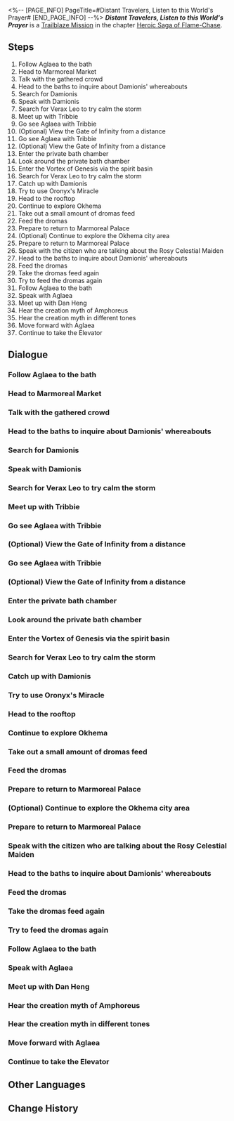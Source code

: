 <%-- [PAGE_INFO]
PageTitle=#Distant Travelers, Listen to this World's Prayer#
[END_PAGE_INFO] --%>
{{Stub|Dialogue.}}
{{Mission Infobox
|id            = 1040103
|title         = 
|image         = {{subst:void|<!--$UPLOAD:<<SpriteOutput/Chronicle/1040103_f.png>-<Mission Distant Travelers, Listen to this World's Prayer Stelle.png>-<Fate's Atlas Images>>-->}}{{subst:void|<!--$UPLOAD:<<SpriteOutput/Chronicle/1040103_m.png>-<Mission Distant Travelers, Listen to this World's Prayer Caelus.png>-<Fate's Atlas Images>>-->}}
<gallery>
Mission Distant Travelers, Listen to this World's Prayer Stelle.png|Stelle
Mission Distant Travelers, Listen to this World's Prayer Caelus.png|Caelus
</gallery>
|type          = Trailblaze
|event_name    = 
|chapter       = Heroic Saga of Flame-Chase
|requirements  = [[Trailblaze Mission]] ''[[Silver Chariot, Away to that Blackened Land]]'' completed
|summary       = The leader of the Chrysos Heirs, Aglaea, offers you her goodwill but also puts forth a strange request. She asks that you not mention the world beyond the sky to the people of Okhema. Okhema is a prosperous city-state, and while you're wandering its streets, a picture of March 7th's is accidentally leaked, causing the city to come abuzz with chatter about the so-called "Rosy Celestial Maiden," with the excitement almost causing fatalities. Without another choice, you are forced to reveal your identity as a visitor beyond this world.
|characters    = (Trailblazer) & Dan Heng; Aglaea; Art Merchant; Bard; Bath Sprite; Bored Citizen; Castorice; Charming Citizen; Chartonus; Damionis; Dan Heng; Disturbed Resident; Dromas; Elderly Appraiser; Holy City Guard; Impulsive Guard; Kind Guard; Mydei; Phainon; Snack Vendor Nike; Trailblazer; Tribbie; Trinnon; Verax Leo
|startLocation = [[Amphoreus]] - [["Eternal Holy City" Okhema]]
|world         = Amphoreus
|area          = "Eternal Holy City" Okhema
|prev          = Silver Chariot, Away to that Blackened Land
|next          = Night Stars, Accompany My Slumber
|rewards       = Trailblaze EXP*1,200; Stellar Jade*150; Traveler's Guide*10; Refined Aether*10; Celestial Ambrosia*240; Theomakhia (Disk)*1 { text = ''Theomakhia'' }; Credit*160,000
}}
'''''Distant Travelers, Listen to this World's Prayer''''' is a [[Trailblaze Mission]] in the chapter [[Heroic Saga of Flame-Chase]].

==Steps==
# Follow Aglaea to the bath
# Head to Marmoreal Market
# Talk with the gathered crowd
# Head to the baths to inquire about Damionis' whereabouts
# Search for Damionis
# Speak with Damionis
# Search for Verax Leo to try calm the storm
# Meet up with Tribbie
# Go see Aglaea with Tribbie
# (Optional) View the Gate of Infinity from a distance
# Go see Aglaea with Tribbie
# (Optional) View the Gate of Infinity from a distance
# Enter the private bath chamber
# Look around the private bath chamber
# Enter the Vortex of Genesis via the spirit basin
# Search for Verax Leo to try calm the storm
# Catch up with Damionis
# Try to use Oronyx's Miracle
# Head to the rooftop
# Continue to explore Okhema
# Take out a small amount of dromas feed
# Feed the dromas
# Prepare to return to Marmoreal Palace
# (Optional) Continue to explore the Okhema city area
# Prepare to return to Marmoreal Palace
# Speak with the citizen who are talking about the Rosy Celestial Maiden
# Head to the baths to inquire about Damionis' whereabouts
# Feed the dromas
# Take the dromas feed again
# Try to feed the dromas again
# Follow Aglaea to the bath
# Speak with Aglaea
# Meet up with Dan Heng
# Hear the creation myth of Amphoreus
# Hear the creation myth in different tones
# Move forward with Aglaea
# Continue to take the Elevator

<!--
==Gameplay Notes==

--><!--
==Trial Character==

-->
==Dialogue==
{{Stub Dialogue}}

===Follow Aglaea to the bath{{subst:void|<!--104010319-->}}===
{{Mission Description|type=trailblaze|location="Eternal Holy City" Okhema|After defeating a manifestation of Nikador, Aglaea, the leader of the Chrysos Heirs, guided us to Marmoreal Palace. There, she revealed the history of Amphoreus to us in a new and enlightening way.}}
{{Dialogue Start}}
:{{tx}}
{{Dialogue End}}

===Head to Marmoreal Market{{subst:void|<!--104010320-->}}===
{{Mission Description|type=trailblaze|location="Eternal Holy City" Okhema|update|Okhema, the holy city... It is said to be the only place with eternal daylight amidst the end times' Long Night. We decide to tour the city to familiarize ourselves with the area and gather reliable information.}}
{{Dialogue Start}}
:{{tx}}
{{Dialogue End}}

===Talk with the gathered crowd{{subst:void|<!--104010314-->}}===
{{Dialogue Start}}
:{{tx}}
{{Dialogue End}}

===Head to the baths to inquire about Damionis' whereabouts{{subst:void|<!--104010348-->}}===
{{Mission Description|type=trailblaze|location="Eternal Holy City" Okhema|update|As we prepared to return to the bath chamber, March 7th's photographs were unexpectedly leaked, and she was celebrated by the residents of Okhema as the "Rosy Celestial Maiden," causing quite a stir.}}
{{Dialogue Start}}
:{{tx}}
{{Dialogue End}}

===Search for Damionis{{subst:void|<!--104010350-->}}===
{{Dialogue Start}}
:{{tx}}
{{Dialogue End}}

===Speak with Damionis{{subst:void|<!--104010354-->}}===
{{Mission Description|type=trailblaze|location="Eternal Holy City" Okhema|update|The "Rosy Celestial Maiden" fiasco almost caused someone their life. We rescued the persistent Damionis at the cost of exposing our identities as guests from beyond the sky. But in doing so... we broke our promise to Aglaea.}}
{{Dialogue Start}}
:{{tx}}
{{Dialogue End}}

===Search for Verax Leo to try calm the storm{{subst:void|<!--104010355-->}}===
{{Dialogue Start}}
:{{tx}}
{{Dialogue End}}

===Meet up with Tribbie{{subst:void|<!--104010357-->}}===
{{Mission Description|type=trailblaze|location="Eternal Holy City" Okhema|update|Fortunately, the "Rosy Celestial Maiden" fiasco was quickly resolved before the Chrysos Heirs discovered it. As a token of gratitude for saving Okhema from Nikador, Aglaea seems to have prepared a special gift for us.}}
{{Dialogue Start}}
:{{tx}}
{{Dialogue End}}

===Go see Aglaea with Tribbie{{subst:void|<!--104010359-->}}===
{{Dialogue Start}}
:{{tx}}
{{Dialogue End}}

===(Optional) View the Gate of Infinity from a distance{{subst:void|<!--104010358-->}}===
{{Dialogue Start}}
:{{tx}}
{{Dialogue End}}

===Go see Aglaea with Tribbie{{subst:void|<!--104010360-->}}===
{{Dialogue Start}}
:{{tx}}
{{Dialogue End}}

===(Optional) View the Gate of Infinity from a distance{{subst:void|<!--104010368-->}}===
{{Dialogue Start}}
:{{tx}}
{{Dialogue End}}

===Enter the private bath chamber{{subst:void|<!--104010312-->}}===
{{Dialogue Start}}
:{{tx}}
{{Dialogue End}}

===Look around the private bath chamber{{subst:void|<!--104010317-->}}===
{{Dialogue Start}}
:{{tx}}
{{Mission Description|type=trailblaze|location="Eternal Holy City" Okhema|update|Okhema, the holy city... It is said to be the only place with eternal daylight amidst the end times' Long Night. We decide to tour the city to familiarize ourselves with the area and gather reliable information.}}
{{Dialogue End}}

===Enter the Vortex of Genesis via the spirit basin{{subst:void|<!--104010313-->}}===
{{Mission Description|type=trailblaze|location="Eternal Holy City" Okhema|update|Fortunately, the "Rosy Celestial Maiden" fiasco was quickly resolved before the Chrysos Heirs discovered it. As a token of gratitude for saving Okhema from Nikador, Aglaea seems to have prepared a special gift for us.}}
{{Dialogue Start}}
:{{tx}}
{{Dialogue End}}

===Search for Verax Leo to try calm the storm{{subst:void|<!--104010323-->}}===
{{Mission Description|type=trailblaze|location="Eternal Holy City" Okhema|update|The "Rosy Celestial Maiden" fiasco almost caused someone their life. We rescued the persistent Damionis at the cost of exposing our identities as guests from beyond the sky. But in doing so... we broke our promise to Aglaea.}}
{{Dialogue Start}}
:{{tx}}
{{Dialogue End}}

===Catch up with Damionis{{subst:void|<!--104010351-->}}===
{{Dialogue Start}}
:{{tx}}
{{Dialogue End}}

===Try to use Oronyx's Miracle{{subst:void|<!--104010366-->}}===
{{Mission Description|type=trailblaze|location="Eternal Holy City" Okhema|update|Okhema, the holy city... It is said to be the only place with eternal daylight amidst the end times' Long Night. We decide to tour the city to familiarize ourselves with the area and gather reliable information.}}
{{Dialogue Start}}
:{{tx}}
{{Dialogue End}}

===Head to the rooftop{{subst:void|<!--104010334-->}}===
{{Dialogue Start}}
:{{tx}}
{{Dialogue End}}

===Continue to explore Okhema{{subst:void|<!--104010303-->}}===
{{Dialogue Start}}
:{{tx}}
{{Dialogue End}}

===Take out a small amount of dromas feed{{subst:void|<!--104010304-->}}===
{{Dialogue Start}}
:{{tx}}
{{Dialogue End}}

===Feed the dromas{{subst:void|<!--104010342-->}}===
{{Dialogue Start}}
:{{tx}}
{{Dialogue End}}

===Prepare to return to Marmoreal Palace{{subst:void|<!--104010306-->}}===
{{Dialogue Start}}
:{{tx}}
{{Dialogue End}}

===(Optional) Continue to explore the Okhema city area{{subst:void|<!--104010302-->}}===
{{Dialogue Start}}
:{{tx}}
{{Dialogue End}}

===Prepare to return to Marmoreal Palace{{subst:void|<!--104010346-->}}===
{{Dialogue Start}}
:{{tx}}
{{Dialogue End}}

===Speak with the citizen who are talking about the Rosy Celestial Maiden{{subst:void|<!--104010347-->}}===
{{Dialogue Start}}
:{{tx}}
{{Mission Description|type=trailblaze|location="Eternal Holy City" Okhema|update|As we prepared to return to the bath chamber, March 7th's photographs were unexpectedly leaked, and she was celebrated by the residents of Okhema as the "Rosy Celestial Maiden," causing quite a stir.}}
{{Dialogue End}}

===Head to the baths to inquire about Damionis' whereabouts{{subst:void|<!--104010309-->}}===
{{Dialogue Start}}
:{{tx}}
{{Dialogue End}}

===Feed the dromas{{subst:void|<!--104010305-->}}===
{{Mission Description|type=trailblaze|location="Eternal Holy City" Okhema|update|Okhema, the holy city... It is said to be the only place with eternal daylight amidst the end times' Long Night. We decide to tour the city to familiarize ourselves with the area and gather reliable information.}}
{{Dialogue Start}}
:{{tx}}
{{Dialogue End}}

===Take the dromas feed again{{subst:void|<!--104010340-->}}===
{{Dialogue Start}}
:{{tx}}
{{Dialogue End}}

===Try to feed the dromas again{{subst:void|<!--104010341-->}}===
{{Dialogue Start}}
:{{tx}}
{{Dialogue End}}

===Follow Aglaea to the bath{{subst:void|<!--104010327-->}}===
{{Mission Description|type=trailblaze|location="Eternal Holy City" Okhema|update|After defeating a manifestation of Nikador, Aglaea, the leader of the Chrysos Heirs, guided us to Marmoreal Palace. There, she revealed the history of Amphoreus to us in a new and enlightening way.}}
{{Dialogue Start}}
:{{tx}}
{{Dialogue End}}

===Speak with Aglaea{{subst:void|<!--104010331-->}}===
{{Mission Description|type=trailblaze|location="Eternal Holy City" Okhema|update|In the Chrysos Heirs bath, Aglaea affirmed our good intentions in her way, and it seems Okhema is willing to welcome us as honored guests. Let's hope this trailblazing expedition continues to unfold as smoothly.}}
{{Dialogue Start}}
:{{tx}}
{{Dialogue End}}

===Meet up with Dan Heng{{subst:void|<!--104010332-->}}===
{{Dialogue Start}}
:{{tx}}
{{Dialogue End}}

===Hear the creation myth of Amphoreus{{subst:void|<!--104010328-->}}===
{{Mission Description|type=trailblaze|location="Eternal Holy City" Okhema|update|After defeating a manifestation of Nikador, Aglaea, the leader of the Chrysos Heirs, guided us to Marmoreal Palace. There, she revealed the history of Amphoreus to us in a new and enlightening way.}}
{{Dialogue Start}}
:{{tx}}
{{Dialogue End}}

===Hear the creation myth in different tones{{subst:void|<!--104010329-->}}===
{{Dialogue Start}}
:{{tx}}
{{Dialogue End}}

===Move forward with Aglaea{{subst:void|<!--104010330-->}}===
{{Mission Description|type=trailblaze|location="Eternal Holy City" Okhema|update|In the Chrysos Heirs bath, Aglaea affirmed our good intentions in her way, and it seems Okhema is willing to welcome us as honored guests. Let's hope this trailblazing expedition continues to unfold as smoothly.}}
{{Dialogue Start}}
:{{tx}}
{{Dialogue End}}

===Continue to take the Elevator{{subst:void|<!--104010336-->}}===
{{Dialogue Start}}
:{{tx}}
{{Dialogue End}}

==Other Languages==
{{Other Languages
|en   = Distant Travelers, Listen to this World's Prayer
|zhs  = 远客啊，请聆听此世祈祷
|zht  = 遠客啊，請聆聽此世祈禱
|ja   = 異邦の客よ、この世の祈りを聞け
|ko   = 멀리서 온 손님이여, 이 세상의 기도에 귀를 기울여라
|es   = Visitantes de lejos, oigan el rezo de este mundo
|fr   = Voyageurs venus des cieux, écoutez ce vœu
|ru   = О гость издалека, услышь молитвы этого мира
|th   = แขกแดนไกลเอ๋ย จงฟังคำอธิษฐานของโลกนี้
|vi   = Khách Phương Xa, Hãy Lắng Nghe Lời Cầu Nguyện Của Thế Giới Này
|de   = O Reisende aus der Ferne, hört die Gebete dieser Welt
|id   = Pengembara dari Jauh, Dengarkanlah Doa Dunia ini
|pt   = Viajantes Distantes, Escutem a Prece deste Mundo
}}

==Change History==
{{Change History|3.0}}
